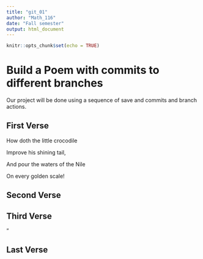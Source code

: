 ```yaml
---
title: "git_01"
author: "Math_116"
date: "Fall semester"
output: html_document
---
```


```r
knitr::opts_chunk$set(echo = TRUE)
```
# Build a Poem with commits to different branches
Our project will be done using a sequence of save and commits and branch actions.
<!-- Do not modify or change any text in "!--" bracketed areas such as this --- these are instructions to
you, if you change any of this the git program will notice it and compromise your git merging strategy !-->

## First Verse 
<!--Put the first five lines of a poem by Lewis Carrol in this section!-->
How doth the little crocodile 

Improve his shining tail,
     
And pour the waters of the Nile 

 On every golden scale! 

## Second Verse
<!--Put the first five lines of a poem by Robert Frost here!-->




## Third Verse
<!--Put the first two verses of The Walrus and the Carpenter here!-->
"

## Last Verse
<!--Put a short poem of your choice 8-20 lines,here!-->

